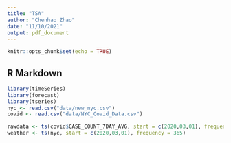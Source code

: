 ```yaml
---
title: "TSA"
author: "Chenhao Zhao"
date: "11/10/2021"
output: pdf_document
---
```


```r
knitr::opts_chunk$set(echo = TRUE)
```

## R Markdown

```r
library(timeSeries)
library(forecast)
library(tseries)
nyc <- read.csv("data/new_nyc.csv")
covid <- read.csv("data/NYC_Covid_Data.csv")

rawdata <- ts(covid$CASE_COUNT_7DAY_AVG, start = c(2020,03,01), frequency = 365)
weather <- ts(nyc, start = c(2020,03,01), frequency = 365)

```

